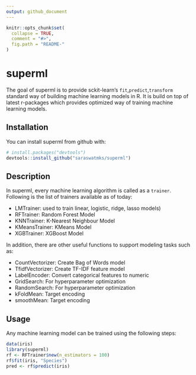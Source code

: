 ```yaml
---
output: github_document
---
```


<!-- README.md is generated from README.Rmd. Please edit that file -->

```r
knitr::opts_chunk$set(
  collapse = TRUE,
  comment = "#>",
  fig.path = "README-"
)
```

# superml

The goal of superml is to provide sckit-learn's `fit`,`predict`,`transform` standard way of building
machine learning models in R. It is build on top of latest r-packages which provides optimized way of training machine learning models. 

## Installation

You can install superml from github with:

```r
# install.packages("devtools")
devtools::install_github("saraswatmks/superml")
```

## Description

In superml, every machine learning algorithm is called as a `trainer`. Following is the list of trainers available as of today:

 * LMTrainer: used to train linear, logistic, ridge, lasso models)
 * RFTrainer: Random Forest Model
 * KNNTrainer: K-Nearest Neighbour Model
 * KMeansTrainer: KMeans Model
 * XGBTrainer: XGBoost Model
 
 In addition, there are other useful functions to support modeling tasks such as:
 
 * CountVectorizer: Create Bag of Words model
 * TfidfVectorizer: Create TF-IDF feature model
 * LabelEncoder: Convert categorical features to numeric
 * GridSearch: For hyperparameter optimization
 * RandomSearch: For hyperparameter optimization
 * kFoldMean: Target encoding
 * smoothMean: Target encoding
 

## Usage

Any machine learning model can be trained using the following steps:

```r
data(iris)
library(superml)
rf <- RFTrainer$new(n_estimators = 100)
rf$fit(iris, "Species")
pred <- rf$predict(iris)

```
